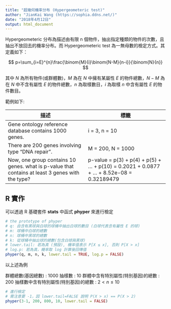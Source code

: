 ```yaml
---
title: "超幾何機率分布 (Hypergeometeric test)"
author: "JianKai Wang (https://sophia.ddns.net/)"
date: "2018年4月12日"
output: html_document
---
```


Hypergeometeric 分布為描述由有限 n 個物件，抽出指定種類的物件的次數，且抽出不放回去的機率分布。而 Hypergeometeric test 為一無母數的檢定方式。其定義如下：

$$
p=\sum_{i=E}^{n}\frac{\binom{M}{i}\binom{N-M}{n-i}}{\binom{N}{n}}
$$

其中 $N$ 為所有物件(或群體數)，$M$ 為在 $N$ 中擁有某屬性 $E$ 的物件總數，$N-M$ 為在 $N$ 中不含有屬性 $E$ 的物件總數，$n$ 為取樣數目，$i$ 為取樣 $n$ 中含有屬性 $E$ 的物件數目。

範例如下:

| 描述 | 標籤 |
| -- | -- |
| Gene ontology reference database contains 1000 genes. | i = 3, n = 10 |
| There are 200 genes involving type "DNA repair". | M = 200, N = 1000 |
| Now, one group contains 10 genes. what is p-value that contains at least 3 genes with the type? | p-value = p(3) + p(4) + p(5) + ... + p(10) = 0.2021 + 0.0877 + ... + 8.52e-08 = 0.32189479 |

## R 實作

可以透過 R 基礎套件 **stats** 中函式 **phyper** 來進行檢定

```r
# the prototype of phyper
# q: 自含有黑球與白球的球桶中抽出白球的數目 (白球代表含有屬性 E 的球)
# m: 球桶中白球的總數
# n: 球桶中黑球的總數
# k: 從球桶中抽出球的總數(包含白球與黑球)
# lower.tail: 若為真 (預設), 機率值表示 P[X ≤ x], 否則 P[X > x]
# log.p: 若為真，機率取 log 計算後回傳值
phyper(q, m, n, k, lower.tail = TRUE, log.p = FALSE)
```

以上述為例

群體總數(基因總數) : 1000
抽樣數 : 10
群體中含有特別屬性(特別基因)的總數 : 200
抽樣數中含有特別屬性(特別基因)的總數 : $2 < n \leq 10$

```r
# 進行檢定
# 需注意要 -1，因 lower.tail=FALSE 說明 P(X > x) == P(X > 2)
phyper(3-1, 200, 800, 10, lower.tail = FALSE)
```




















